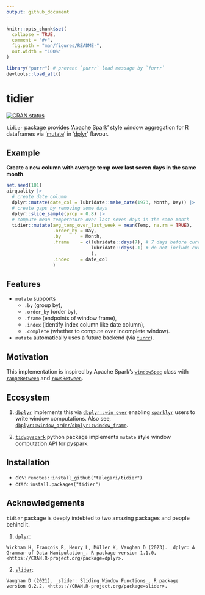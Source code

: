 ```yaml
---
output: github_document
---
```


<!-- README.md is generated from README.Rmd. Please edit that file -->

```r
knitr::opts_chunk$set(
  collapse = TRUE,
  comment = "#>",
  fig.path = "man/figures/README-",
  out.width = "100%"
)

library("purrr") # prevent `purrr` load message by `furrr`
devtools::load_all()
```

# tidier

<!-- badges: start -->

[![CRAN status](https://www.r-pkg.org/badges/version/tidier)](https://CRAN.R-project.org/package=tidier)
<!-- badges: end -->

`tidier` package provides '[Apache Spark](https://spark.apache.org/)' style window aggregation for R dataframes via '[mutate](https://dplyr.tidyverse.org/reference/mutate.html)' in '[dplyr](https://dplyr.tidyverse.org/index.html)' flavour.

## Example

**Create a new column with average temp over last seven days in the same month**.

```r
set.seed(101)
airquality |>
  # create date column
  dplyr::mutate(date_col = lubridate::make_date(1973, Month, Day)) |>
  # create gaps by removing some days
  dplyr::slice_sample(prop = 0.8) |> 
  # compute mean temperature over last seven days in the same month
  tidier::mutate(avg_temp_over_last_week = mean(Temp, na.rm = TRUE),
                 .order_by = Day,
                 .by       = Month,
                 .frame    = c(lubridate::days(7), # 7 days before current row
                               lubridate::days(-1) # do not include current row
                               ),
                 .index    = date_col
                 )
```

## Features

- `mutate` supports
  - `.by` (group by),
  - `.order_by` (order by),
  - `.frame` (endpoints of window frame),
  - `.index` (identify index column like date column),
  - `.complete` (whether to compute over incomplete window).
  
- `mutate` automatically uses a future backend (via [`furrr`](https://furrr.futureverse.org/)).

## Motivation

This implementation is inspired by Apache Spark's [`windowSpec`](https://spark.apache.org/docs/3.2.1/api/python/reference/api/pyspark.sql.Column.over.html?highlight=windowspec) class with [`rangeBetween`](https://spark.apache.org/docs/3.2.1/api/python/reference/api/pyspark.sql.WindowSpec.rangeBetween.html) and [`rowsBetween`](https://spark.apache.org/docs/3.2.1/api/python/reference/api/pyspark.sql.WindowSpec.rowsBetween.html).

## Ecosystem

1.  [`dbplyr`](https://dbplyr.tidyverse.org/) implements this via [`dbplyr::win_over`](https://dbplyr.tidyverse.org/reference/win_over.html?q=win_over#null) enabling [`sparklyr`](https://spark.rstudio.com/) users to write window computations. Also see, [`dbplyr::window_order`/`dbplyr::window_frame`](https://dbplyr.tidyverse.org/reference/window_order.html?q=window_fr#ref-usage).

2.  [`tidypyspark`](https://talegari.github.io/tidypyspark/_build/html/index.html) python package implements `mutate` style window computation API for pyspark.

## Installation

-   dev: `remotes::install_github("talegari/tidier")`
-   cran: `install.packages("tidier")`

## Acknowledgements

`tidier` package is deeply indebted to two amazing packages and people behind it.

1.  [`dplyr`](https://cran.r-project.org/package=dplyr):

```{=html}
<!-- -->
```
    Wickham H, François R, Henry L, Müller K, Vaughan D (2023). _dplyr: A
    Grammar of Data Manipulation_. R package version 1.1.0,
    <https://CRAN.R-project.org/package=dplyr>.

2.  [`slider`](https://cran.r-project.org/package=slider):

```{=html}
<!-- -->
```
    Vaughan D (2021). _slider: Sliding Window Functions_. R package
    version 0.2.2, <https://CRAN.R-project.org/package=slider>.
